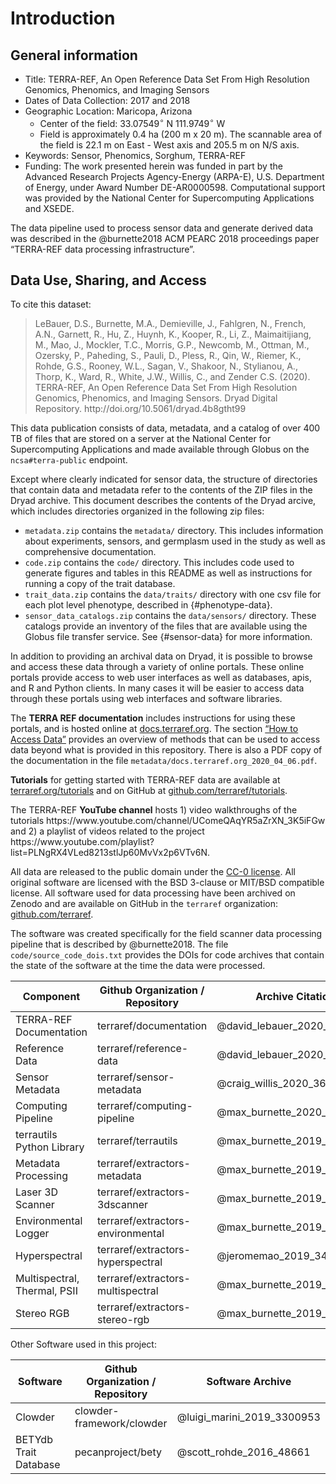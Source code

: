 # Introduction {#intro}

## General information

* Title: TERRA-REF, An Open Reference Data Set From High Resolution Genomics, Phenomics, and Imaging Sensors
* Dates of Data Collection: 2017 and 2018
* Geographic Location: Maricopa, Arizona
  * Center of the field: 33.07549$^{\circ}$ N 111.9749$^{\circ}$ W
  * Field is approximately 0.4 ha (200 m x 20 m). The scannable area of the field is 22.1 m on East - West axis and 205.5 m on N/S axis.
* Keywords: Sensor, Phenomics, Sorghum, TERRA-REF
* Funding: The work presented herein was funded in part by the Advanced Research Projects Agency-Energy (ARPA-E), U.S. Department of Energy, under Award Number DE-AR0000598. Computational support was provided by the National Center for Supercomputing Applications and XSEDE.

The data pipeline used to process sensor data and generate derived data was described in the @burnette2018 ACM PEARC 2018 proceedings paper "TERRA-REF data processing infrastructure".

## Data Use, Sharing, and Access


To cite this dataset: 

> LeBauer, D.S., Burnette, M.A., Demieville, J., Fahlgren, N., French, A.N., Garnett, R., Hu, Z., Huynh, K., Kooper, R., Li, Z., Maimaitijiang, M., Mao, J., Mockler, T.C., Morris, G.P., Newcomb, M., Ottman, M., Ozersky, P., Paheding, S., Pauli, D., Pless, R., Qin, W., Riemer, K., Rohde, G.S., Rooney, W.L., Sagan, V., Shakoor, N., Stylianou, A., Thorp, K., Ward, R., White, J.W., Willis, C.,  and Zender C.S. (2020). TERRA-REF, An Open Reference Data Set From High Resolution Genomics, Phenomics, and Imaging Sensors. Dryad Digital Repository. http://doi.org/10.5061/dryad.4b8gtht99

This data publication consists of data, metadata, and a catalog of over 400 TB of files that are stored on a server at the National Center for Supercomputing Applications and made available through Globus on the `ncsa#terra-public` endpoint. 

Except where clearly indicated for sensor data, the structure of directories that contain data and metadata refer to the contents of the ZIP files in the Dryad archive. This document describes the contents of the Dryad arcive, which includes directories organized in the following zip files:

* `metadata.zip` contains the `metadata/` directory. This includes information about experiments, sensors, and germplasm used in the study as well as comprehensive documentation.
* `code.zip` contains the `code/` directory. This includes code used to generate figures and tables in this README as well as instructions for running a copy of the trait database.
* `trait_data.zip` contains the `data/traits/` directory with one csv file for each plot level phenotype, described in {#phenotype-data}.
* `sensor_data_catalogs.zip` contains the `data/sensors/` directory. These catalogs provide an inventory of the files that are available using the Globus file transfer service. See {#sensor-data} for more information.

In addition to providing an archival data on Dryad, it is possible to browse and access these data through a variety of online portals. These online portals provide access to web user interfaces as well as databases, apis, and R and Python clients.
In many cases it will be easier to access data through these portals using web interfaces and software libraries.

The **TERRA REF documentation** includes instructions for using these portals, and is hosted online at [docs.terraref.org](https://docs.terraref.org). The section ["How to Access Data"](https://docs.terraref.org/user-manual/how-to-access-data) provides an overview of methods that can be used to access data beyond what is provided in this repository. There is also a PDF copy of the documentation in the file `metadata/docs.terraref.org_2020_04_06.pdf`.

**Tutorials** for getting started with TERRA-REF data are available at [terraref.org/tutorials](https://terraref.github.io/tutorials) and on GitHub at [github.com/terraref/tutorials](https://github.com/terraref/tutorials).

The TERRA-REF **YouTube channel** hosts 1) video walkthroughs of the tutorials https://www.youtube.com/channel/UComeQAqYR5aZrXN_3K5iFGw and 2) a playlist of videos related to the project https://www.youtube.com/playlist?list=PLNgRX4VLed8213stlJp60MvVx2p6VTv6N.

All data are released to the public domain under the [CC-0 license](https://creativecommons.org/share-your-work/public-domain/cc0/). All original software are licensed with the BSD 3-clause or MIT/BSD compatible license. All software used for data processing have been archived on Zenodo and are available on GitHub in the `terraref` organization: [github.com/terraref](https://github.com/terraref).

The software was created specifically for the field scanner data processing pipeline that is described by @burnette2018. The file `code/source_code_dois.txt` provides the DOIs for code archives that contain the state of the software at the time the data were processed.

| Component                     | Github Organization / Repository                 | Archive Citation            |
|------------------------------|-----------------------------------|-----------------------------|
| TERRA-REF Documentation      | terraref/documentation            | @david_lebauer_2020_3661373 |
| Reference Data               | terraref/reference-data           | @david_lebauer_2020_3635863 |
| Sensor Metadata              | terraref/sensor-metadata          | @craig_willis_2020_3635853  |
| Computing Pipeline           | terraref/computing-pipeline       | @max_burnette_2020_3635849  |
| terrautils Python Library    | terraref/terrautils               | @max_burnette_2019_3406335  |
| Metadata Processing          | terraref/extractors-metadata      | @max_burnette_2019_3406329  |
| Laser 3D Scanner             | terraref/extractors-3dscanner     | @max_burnette_2019_3406332  |
| Environmental Logger         | terraref/extractors-environmental | @max_burnette_2019_3406318  |
| Hyperspectral                | terraref/extractors-hyperspectral | @jeromemao_2019_3406312     |
| Multispectral, Thermal, PSII | terraref/extractors-multispectral | @max_burnette_2019_3406311  |
| Stereo RGB                   | terraref/extractors-stereo-rgb    | @max_burnette_2019_3406304  |

Other Software used in this project:

| Software |  Github Organization / Repository | Software Archive | Citation |
|---|---|---|
| Clowder |  clowder-framework/clowder | @luigi_marini_2019_3300953 | @Marini2018cos |
| BETYdb Trait Database        | pecanproject/bety                 | @scott_rohde_2016_48661  | @LeBauer2018byt |
